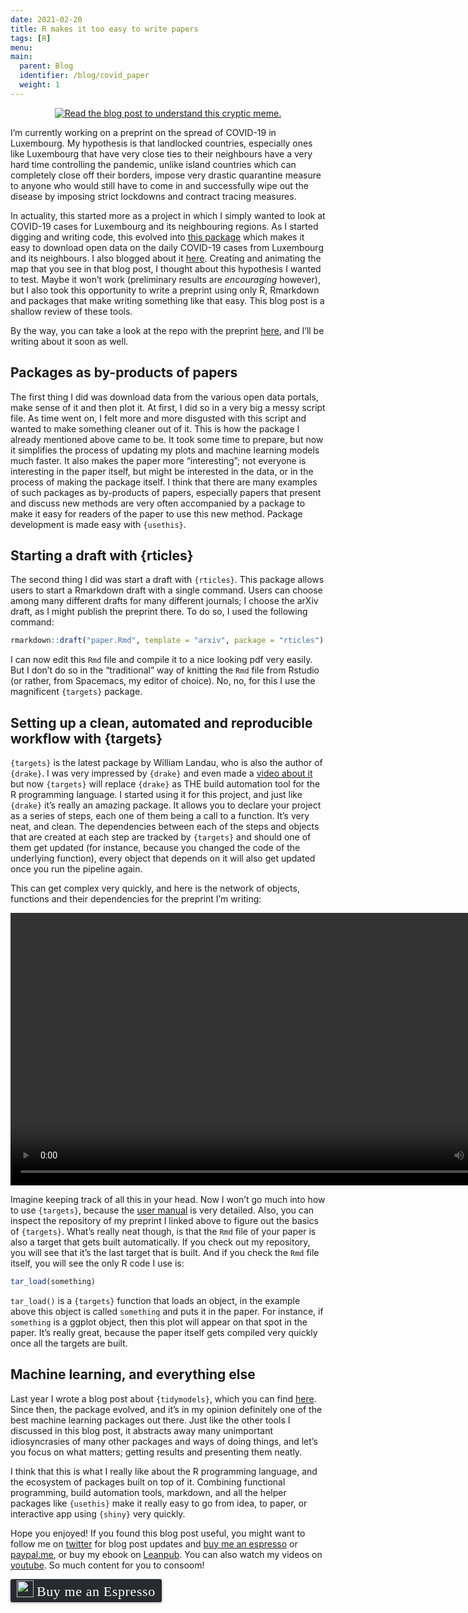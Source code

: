 ```yaml
---
date: 2021-02-20
title: R makes it too easy to write papers
tags: [R]
menu:
main:
  parent: Blog
  identifier: /blog/covid_paper
  weight: 1
---
```


<div style="text-align:center;">
<a href="">
<img src="/img/drake.png" title = "Read the blog post to understand this cryptic meme."></a>
</div>
<script src="https://polyfill.io/v3/polyfill.min.js?features=es6"></script>
<script id="MathJax-script" async src="https://cdn.jsdelivr.net/npm/mathjax@3/es5/tex-mml-chtml.js"></script>

I'm currently working on a preprint on the spread of COVID-19 in Luxembourg. My hypothesis is that
landlocked countries, especially ones like Luxembourg that have very close ties to their neighbours
have a very hard time controlling the pandemic, unlike island countries which can completely close
off their borders, impose very drastic quarantine measure to anyone who would still have to come 
in and successfully wipe out the disease by imposing strict lockdowns and contract tracing measures.

In actuality, this started more as a project in which I simply wanted to look at COVID-19 cases
for Luxembourg and its neighbouring regions. As I started digging and writing code, this 
evolved into [this package](https://github.com/b-rodrigues/covidGrandeRegion) which makes it easy
to download open data on the daily COVID-19 cases from Luxembourg and its neighbours. I
also blogged about it [here](https://www.brodrigues.co/blog/2021-02-06-echarts_map/). 
Creating and animating the map that you see in that blog post, I thought about this hypothesis
I wanted to test. Maybe it won't work (preliminary results are *encouraging* however), but I also
took this opportunity to write a preprint using only R, Rmarkdown and packages that make 
writing something like that easy. This blog post is a shallow review of these tools.

By the way, you can take a look at the repo with the preprint [here](https://github.com/b-rodrigues/covid_pred/tree/master),
and I'll be writing about it soon as well.

## Packages as by-products of papers

The first thing I did was download data from the various open data portals, make sense of it and
then plot it. At first, I did so in a very big a messy script file. As time went on, I felt more
and more disgusted with this script and wanted to make something cleaner out of it. This is how the
package I already mentioned above came to be. It took some time to prepare, but now it simplifies
the process of updating my plots and machine learning models much faster. It also makes the 
paper more "interesting"; not everyone is interesting in the paper itself, but might be interested
in the data, or in the process of making the package itself. I think that there are many examples
of such packages as by-products of papers, especially papers that present and discuss new 
methods are very often accompanied by a package to make it easy for readers of the paper to use
this new method.
Package development is made easy with `{usethis}`.

## Starting a draft with {rticles}

The second thing I did was start a draft with `{rticles}`. This package allows users to start a 
Rmarkdown draft with a single command. Users can choose among many different drafts for many 
different journals; I choose the arXiv draft, as I might publish the preprint there. To do so,
I used the following command:

```r
rmarkdown::draft("paper.Rmd", template = "arxiv", package = "rticles")
```

I can now edit this `Rmd` file and compile it to a nice looking pdf very easily. But I don't do 
so in the "traditional" way of knitting the `Rmd` file from Rstudio (or rather, from Spacemacs, 
my editor of choice). No, no, for this I use the magnificent `{targets}` package.

## Setting up a clean, automated and reproducible workflow with {targets}

`{targets}` is the latest package by William Landau, who is also the author of `{drake}`. I was 
very impressed by `{drake}` and even made a [video about it](https://www.youtube.com/watch?v=yNHwM3N8bAQ)
but now `{targets}` will replace `{drake}` as THE build automation tool for the R programming language.
I started using it for this project, and just like `{drake}` it's really an amazing package.
It allows you to declare your project as a series of steps, each one of them being a call to a function.
It's very neat, and clean. The dependencies between each of the steps and objects that are created
at each step are tracked by `{targets}` and should one of them get updated (for instance, because
you changed the code of the underlying function), every object that depends on it will also get
updated once you run the pipeline again.

This can get complex very quickly, and here is the network of objects, functions and their
dependencies for the preprint I'm writing:

<div>
<video width="838" height="436" src="/img/targets_network.mp4" controls="true" />
</div>

Imagine keeping track of all this in your head. Now I won't go much into how to use `{targets}`, 
because the [user manual](https://books.ropensci.org/targets/) is very detailed. Also, you can 
inspect the repository of my preprint I linked above to figure out the basics of `{targets}`.
What's really neat though, is that the `Rmd` file of your paper is also a target that gets built
automatically. If you check out my repository, you will see that it's the last target that is built.
And if you check the `Rmd` file itself, you will see the only R code I use is:

```r
tar_load(something)
```

`tar_load()` is a `{targets}` function that loads an object, in the example above this object
is called `something` and puts it in the paper. For instance, if `something` is a ggplot object,
then this plot will appear on that spot in the paper. It's really great, because the paper 
itself gets compiled very quickly once all the targets are built.

## Machine learning, and everything else

Last year I wrote a blog post about `{tidymodels}`, which you can find [here](https://www.brodrigues.co/blog/2020-03-08-tidymodels/).
Since then, the package evolved, and it's in my opinion definitely one of the best machine learning
packages out there. Just like the other tools I discussed in this blog post, it abstracts away
many unimportant idiosyncrasies of many other packages and ways of doing things, and let's you 
focus on what matters; getting results and presenting them neatly.

I think that this is what I really like about the R programming language, and the ecosystem of 
packages built on top of it. Combining functional programming, build automation tools, markdown,
and all the helper packages like `{usethis}` make it really easy to go from idea, to paper, or 
interactive app using `{shiny}` very quickly. 

Hope you enjoyed! If you found this blog post useful, you might want to follow 
me on [twitter](https://www.twitter.com/brodriguesco) for blog post updates and 
[buy me an espresso](https://www.buymeacoffee.com/brodriguesco) or [paypal.me](https://www.paypal.me/brodriguesco), or buy my ebook on [Leanpub](https://leanpub.com/modern_tidyverse).
You can also watch my videos on [youtube](https://www.youtube.com/c/BrunoRodrigues1988/).
So much content for you to consoom!

<style>.bmc-button img{width: 27px !important;margin-bottom: 1px !important;box-shadow: none !important;border: none !important;vertical-align: middle !important;}.bmc-button{line-height: 36px !important;height:37px !important;text-decoration: none !important;display:inline-flex !important;color:#ffffff !important;background-color:#272b30 !important;border-radius: 3px !important;border: 1px solid transparent !important;padding: 1px 9px !important;font-size: 22px !important;letter-spacing:0.6px !important;box-shadow: 0px 1px 2px rgba(190, 190, 190, 0.5) !important;-webkit-box-shadow: 0px 1px 2px 2px rgba(190, 190, 190, 0.5) !important;margin: 0 auto !important;font-family:'Cookie', cursive !important;-webkit-box-sizing: border-box !important;box-sizing: border-box !important;-o-transition: 0.3s all linear !important;-webkit-transition: 0.3s all linear !important;-moz-transition: 0.3s all linear !important;-ms-transition: 0.3s all linear !important;transition: 0.3s all linear !important;}.bmc-button:hover, .bmc-button:active, .bmc-button:focus {-webkit-box-shadow: 0px 1px 2px 2px rgba(190, 190, 190, 0.5) !important;text-decoration: none !important;box-shadow: 0px 1px 2px 2px rgba(190, 190, 190, 0.5) !important;opacity: 0.85 !important;color:#82518c !important;}</style><link href="https://fonts.googleapis.com/css?family=Cookie" rel="stylesheet"><a class="bmc-button" target="_blank" href="https://www.buymeacoffee.com/brodriguesco"><img src="https://www.buymeacoffee.com/assets/img/BMC-btn-logo.svg" alt="Buy me an Espresso"><span style="margin-left:5px">Buy me an Espresso</span></a>
